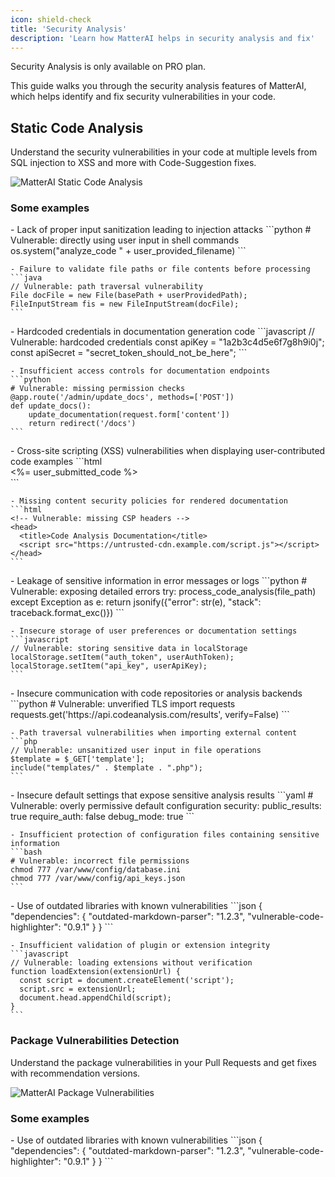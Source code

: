 ```yaml
---
icon: shield-check
title: 'Security Analysis'
description: 'Learn how MatterAI helps in security analysis and fix'
---
```


<Note>
Security Analysis is only available on PRO plan.
</Note>

This guide walks you through the security analysis features of MatterAI, which helps identify and fix security vulnerabilities in your code.

## Static Code Analysis

Understand the security vulnerabilities in your code at multiple levels from SQL injection to XSS and more with Code-Suggestion fixes.

<Frame>
<img
  className="block"
  src="/images/features/static-code-analysis.png"
  alt="MatterAI Static Code Analysis"
/>
</Frame>

### Some examples

<AccordionGroup>
  <Accordion title="Input Validation Issues" icon="shield-exclamation">
    - Lack of proper input sanitization leading to injection attacks
    ```python
    # Vulnerable: directly using user input in shell commands
    os.system("analyze_code " + user_provided_filename)
    ```

    - Failure to validate file paths or file contents before processing
    ```java
    // Vulnerable: path traversal vulnerability
    File docFile = new File(basePath + userProvidedPath);
    FileInputStream fis = new FileInputStream(docFile);
    ```
  </Accordion>

  <Accordion title="Authentication and Authorization Flaws" icon="lock-open">
    - Hardcoded credentials in documentation generation code
    ```javascript
    // Vulnerable: hardcoded credentials
    const apiKey = "1a2b3c4d5e6f7g8h9i0j";
    const apiSecret = "secret_token_should_not_be_here";
    ```

    - Insufficient access controls for documentation endpoints
    ```python
    # Vulnerable: missing permission checks
    @app.route('/admin/update_docs', methods=['POST'])
    def update_docs():
        update_documentation(request.form['content'])
        return redirect('/docs')
    ```
  </Accordion>

  <Accordion title="Documentation Content Security" icon="code">
    - Cross-site scripting (XSS) vulnerabilities when displaying user-contributed code examples
    ```html
    <!-- Vulnerable: unescaped user content -->
    <div class="code-example">
      <%= user_submitted_code %>
    </div>
    ```

    - Missing content security policies for rendered documentation
    ```html
    <!-- Vulnerable: missing CSP headers -->
    <head>
      <title>Code Analysis Documentation</title>
      <script src="https://untrusted-cdn.example.com/script.js"></script>
    </head>
    ```
  </Accordion>

  <Accordion title="Data Handling Issues" icon="database">
    - Leakage of sensitive information in error messages or logs
    ```python
    # Vulnerable: exposing detailed errors
    try:
        process_code_analysis(file_path)
    except Exception as e:
        return jsonify({"error": str(e), "stack": traceback.format_exc()})
    ```

    - Insecure storage of user preferences or documentation settings
    ```javascript
    // Vulnerable: storing sensitive data in localStorage
    localStorage.setItem("auth_token", userAuthToken);
    localStorage.setItem("api_key", userApiKey);
    ```
  </Accordion>

  <Accordion title="Integration Vulnerabilities" icon="link">
    - Insecure communication with code repositories or analysis backends
    ```python
    # Vulnerable: unverified TLS
    import requests
    requests.get('https://api.codeanalysis.com/results', 
                 verify=False)
    ```

    - Path traversal vulnerabilities when importing external content
    ```php
    // Vulnerable: unsanitized user input in file operations
    $template = $_GET['template'];
    include("templates/" . $template . ".php");
    ```
  </Accordion>

  <Accordion title="Configuration Management" icon="gear">
    - Insecure default settings that expose sensitive analysis results
    ```yaml
    # Vulnerable: overly permissive default configuration
    security:
      public_results: true
      require_auth: false
      debug_mode: true
    ```

    - Insufficient protection of configuration files containing sensitive information
    ```bash
    # Vulnerable: incorrect file permissions
    chmod 777 /var/www/config/database.ini
    chmod 777 /var/www/config/api_keys.json
    ```
  </Accordion>

  <Accordion title="Third-Party Dependencies" icon="box-open">
    - Use of outdated libraries with known vulnerabilities
    ```json
    {
      "dependencies": {
        "outdated-markdown-parser": "1.2.3",
        "vulnerable-code-highlighter": "0.9.1"
      }
    }
    ```

    - Insufficient validation of plugin or extension integrity
    ```javascript
    // Vulnerable: loading extensions without verification
    function loadExtension(extensionUrl) {
      const script = document.createElement('script');
      script.src = extensionUrl;
      document.head.appendChild(script);
    }
    ```
  </Accordion>
</AccordionGroup>

### Package Vulnerabilities Detection

Understand the package vulnerabilities in your Pull Requests and get fixes with recommendation versions.

<Frame>
<img
  className="block"
  src="/images/features/package-vulnerabilities.png"
  alt="MatterAI Package Vulnerabilities"
/>
</Frame>

### Some examples

<AccordionGroup>
  <Accordion title="Third-Party Dependencies" icon="box-open">
    - Use of outdated libraries with known vulnerabilities
    ```json
    {
      "dependencies": {
        "outdated-markdown-parser": "1.2.3",
        "vulnerable-code-highlighter": "0.9.1"
      }
    }
    ```
  </Accordion>
</AccordionGroup>